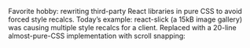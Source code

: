 
Favorite hobby: rewriting third-party React libraries in pure CSS to avoid forced style recalcs. Today’s example: react-slick (a 15kB image gallery) was causing multiple style recalcs for a client. Replaced with a 20-line almost-pure-CSS implementation with scroll snapping: